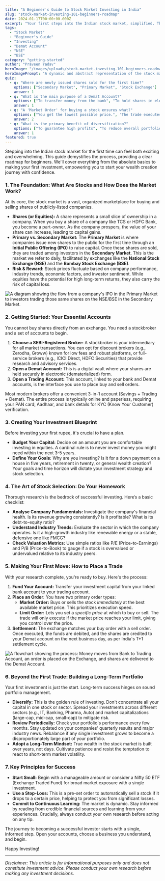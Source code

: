 ```yaml
---
title: "A Beginner's Guide to Stock Market Investing in India"
slug: "stock-market-investing-101-beginners-roadmap"
date: 2024-01-17T00:00:00.000Z
excerpt: "Your first steps into the Indian stock market, simplified. This guide covers the essentials, from understanding what stocks are to making your first trade and building a long-term portfolio."
tags:
  - "Stock Market"
  - "Beginner's Guide"
  - "Investing"
  - "Demat Account"
  - "NSE"
  - "BSE"
category: "getting-started"
author: "Praveen Yadav"
heroImage: "/images/uploads/stock-market-investing-101-beginners-roadmap/hero-image.jpg"
heroImagePrompt: "A dynamic and abstract representation of the stock market, with glowing green and red charts and graphs on a dark background, symbolizing growth and risk. An upward-trending arrow is prominent, suggesting long-term investment success."
quiz:
  - q: "Where are newly issued shares sold for the first time?"
    options: ["Secondary Market", "Primary Market", "Stock Exchange"]
    answer: 1
  - q: "What is the main purpose of a Demat Account?"
    options: ["To transfer money from the bank", "To hold shares in electronic form", "To get stock recommendations"]
    answer: 1
  - q: "A 'Market Order' for buying a stock ensures what?"
    options: ["You get the lowest possible price.", "The trade executes at a specific price you set.", "The trade executes immediately at the current best price."]
    answer: 2
  - q: "What is the primary benefit of diversification?"
    options: ["To guarantee high profits", "To reduce overall portfolio risk", "To pick the best-performing stock"]
    answer: 1
featured: true
---
```


Stepping into the Indian stock market for the first time can feel both exciting and overwhelming. This guide demystifies the process, providing a clear roadmap for beginners. We'll cover everything from the absolute basics to making your first investment, empowering you to start your wealth creation journey with confidence.

### 1. The Foundation: What Are Stocks and How Does the Market Work?

At its core, the stock market is a vast, organized marketplace for buying and selling shares of publicly-listed companies.

*   **Shares (or Equities):** A share represents a small slice of ownership in a company. When you buy a share of a company like TCS or HDFC Bank, you become a part-owner. As the company prospers, the value of your share can increase, leading to capital gains.
*   **Primary vs. Secondary Market:** The **Primary Market** is where companies issue new shares to the public for the first time through an **Initial Public Offering (IPO)** to raise capital. Once these shares are sold, they are traded among investors in the **Secondary Market**. This is the market we refer to daily, facilitated by exchanges like the **National Stock Exchange (NSE)** and the **Bombay Stock Exchange (BSE)**.
*   **Risk & Reward:** Stock prices fluctuate based on company performance, industry trends, economic factors, and investor sentiment. While equities have the potential for high long-term returns, they also carry the risk of capital loss.

![A diagram showing the flow from a company's IPO in the Primary Market to investors trading those same shares on the NSE/BSE in the Secondary Market.](/images/uploads/stock-market-investing-101-beginners-roadmap/primary-vs-secondary-market.png)

### 2. Getting Started: Your Essential Accounts

You cannot buy shares directly from an exchange. You need a stockbroker and a set of accounts to begin.

1.  **Choose a SEBI-Registered Broker:** A stockbroker is your intermediary for all market transactions. You can opt for discount brokers (e.g., Zerodha, Groww) known for low fees and robust platforms, or full-service brokers (e.g., ICICI Direct, HDFC Securities) that provide research and advisory services.
2.  **Open a Demat Account:** This is a digital vault where your shares are held securely in electronic (dematerialized) form.
3.  **Open a Trading Account:** This account, linked to your bank and Demat accounts, is the interface you use to place buy and sell orders.

Most modern brokers offer a convenient 3-in-1 account (Savings + Trading + Demat). The entire process is typically online and paperless, requiring your PAN card, Aadhaar, and bank details for KYC (Know Your Customer) verification.

### 3. Creating Your Investment Blueprint

Before investing your first rupee, it's crucial to have a plan.

*   **Budget Your Capital:** Decide on an amount you are comfortable investing in equities. A cardinal rule is to never invest money you might need within the next 3-5 years.
*   **Define Your Goals:** Why are you investing? Is it for a down payment on a house in five years, retirement in twenty, or general wealth creation? Your goals and time horizon will dictate your investment strategy and stock selection.

### 4. The Art of Stock Selection: Do Your Homework

Thorough research is the bedrock of successful investing. Here’s a basic checklist:

*   **Analyse Company Fundamentals:** Investigate the company's financial health. Is its revenue growing consistently? Is it profitable? What is its debt-to-equity ratio?
*   **Understand Industry Trends:** Evaluate the sector in which the company operates. Is it a high-growth industry like renewable energy or a stable, defensive one like FMCG?
*   **Check Valuation Metrics:** Use simple ratios like P/E (Price-to-Earnings) and P/B (Price-to-Book) to gauge if a stock is overvalued or undervalued relative to its industry peers.

### 5. Making Your First Move: How to Place a Trade

With your research complete, you're ready to buy. Here's the process:

1.  **Fund Your Account:** Transfer your investment capital from your linked bank account to your trading account.
2.  **Place an Order:** You have two primary order types:
    *   **Market Order:** Buys or sells the stock *immediately* at the best available market price. This prioritizes execution speed.
    *   **Limit Order:** Lets you set a *specific price* at which to buy or sell. The trade will only execute if the market price reaches your limit, giving you control over the price.
3.  **Settlement:** The exchange matches your buy order with a sell order. Once executed, the funds are debited, and the shares are credited to your Demat account on the next business day, as per India's T+1 settlement cycle.

![A flowchart showing the process: Money moves from Bank to Trading Account, an order is placed on the Exchange, and shares are delivered to the Demat Account.](/images/uploads/stock-market-investing-101-beginners-roadmap/trade-execution-flow.png)

### 6. Beyond the First Trade: Building a Long-Term Portfolio

Your first investment is just the start. Long-term success hinges on sound portfolio management.

*   **Diversify:** This is the golden rule of investing. Don't concentrate all your capital in one stock or sector. Spread your investments across different sectors (e.g., IT, Banking, Pharma, Auto) and market capitalizations (large-cap, mid-cap, small-cap) to mitigate risk.
*   **Review Periodically:** Check your portfolio's performance every few months. Stay updated on your companies' quarterly results and major industry news. Rebalance if any single investment grows to become a disproportionately large part of your portfolio.
*   **Adopt a Long-Term Mindset:** True wealth in the stock market is built over years, not days. Cultivate patience and resist the temptation to react to short-term market volatility.

### 7. Key Principles for Success

*   **Start Small:** Begin with a manageable amount or consider a Nifty 50 ETF (Exchange Traded Fund) for broad market exposure with a single investment.
*   **Use a Stop-Loss:** This is a pre-set order to automatically sell a stock if it drops to a certain price, helping to protect you from significant losses.
*   **Commit to Continuous Learning:** The market is dynamic. Stay informed by reading from credible financial sources and learning from your experiences. Crucially, always conduct your own research before acting on any tip.

The journey to becoming a successful investor starts with a single, informed step. Open your accounts, choose a business you understand, and begin.

Happy Investing!

***

*Disclaimer: This article is for informational purposes only and does not constitute investment advice. Please conduct your own research before making any investment decisions.*